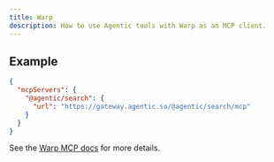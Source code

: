```yaml
---
title: Warp
description: How to use Agentic tools with Warp as an MCP client.
---
```


## Example

```json
{
  "mcpServers": {
    "@agentic/search": {
      "url": "https://gateway.agentic.so/@agentic/search/mcp"
    }
  }
}
```

See the [Warp MCP docs](https://docs.warp.dev/knowledge-and-collaboration/mcp#adding-an-mcp-server) for more details.
